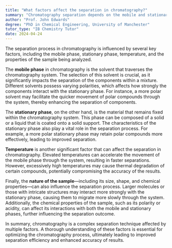 ```yaml
---
title: "What factors affect the separation in chromatography?"
summary: "Chromatography separation depends on the mobile and stationary phases, temperature, and sample characteristics, all of which influence the effectiveness of the separation process."
author: "Prof. John Edwards"
degree: "PhD in Chemical Engineering, University of Manchester"
tutor_type: "IB Chemistry Tutor"
date: 2024-04-24
---
```


The separation process in chromatography is influenced by several key factors, including the mobile phase, stationary phase, temperature, and the properties of the sample being analyzed.

The **mobile phase** in chromatography is the solvent that traverses the chromatography system. The selection of this solvent is crucial, as it significantly impacts the separation of the components within a mixture. Different solvents possess varying polarities, which affects how strongly the components interact with the stationary phase. For instance, a more polar solvent may facilitate the quicker movement of polar compounds through the system, thereby enhancing the separation of components.

The **stationary phase**, on the other hand, is the material that remains fixed within the chromatography system. This phase can be composed of a solid or a liquid that is coated onto a solid support. The characteristics of the stationary phase also play a vital role in the separation process. For example, a more polar stationary phase may retain polar compounds more effectively, leading to improved separation.

**Temperature** is another significant factor that can affect the separation in chromatography. Elevated temperatures can accelerate the movement of the mobile phase through the system, resulting in faster separations. However, excessively high temperatures may cause thermal degradation of certain compounds, potentially compromising the accuracy of the results.

Finally, the **nature of the sample**—including its size, shape, and chemical properties—can also influence the separation process. Larger molecules or those with intricate structures may interact more strongly with the stationary phase, causing them to migrate more slowly through the system. Additionally, the chemical properties of the sample, such as its polarity or acidity, can affect its interactions with both the mobile and stationary phases, further influencing the separation outcome.

In summary, chromatography is a complex separation technique affected by multiple factors. A thorough understanding of these factors is essential for optimizing the chromatography process, ultimately leading to improved separation efficiency and enhanced accuracy of results.
    